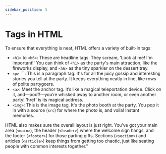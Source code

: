 ```yaml
---
sidebar_position: 5
---
```



# Tags in HTML

To ensure that everything is neat, HTML offers a variety of built-in tags:

* ```<h1>``` to ```<h6>```: These are headline tags. They scream, 'Look at me! I'm important!' You can think of ```<h1>``` as the party's main attraction, like the fireworks display, and ```<h6>``` as the tiny sparkler on the dessert tray.
*  ```<p>``` ```: This is a paragraph tag. It's for all the juicy gossip and interesting stories you tell at the party. It keeps everything neatly in line, like rows of polite partygoers.
*  ```<a>```: Meet the anchor tag. It’s like a magical teleportation device. Click on it, and—poof!—you’re whisked away to another room, or even another party! 'href' is its magical address.
* ```<img>```: This is the image tag. It's the photo booth at the party. You pop it in with a source (```src```) for where the photo is, and voila! Instant memories.

HTML also makes sure the overall layout is just right. You've got your main area (```<main>```), the header (```<header>```) where the welcome sign hangs, and the footer (```<footer>```) for those parting gifts. Sections (```<section>```) and articles (```<article>```) keep things from getting too chaotic, just like seating people with common interests together."

